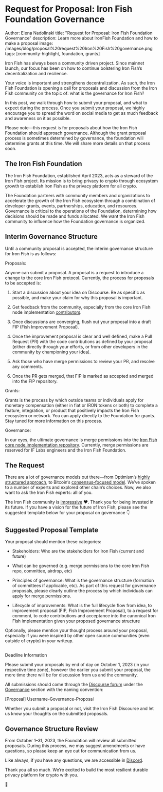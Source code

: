# Request for Proposal: Iron Fish Foundation Governance

Author: Elena Nadolinski
title: "Request for Proposal: Iron Fish Foundation Governance"
description: Learn more about IronFish Foundation and how to make a proposal
image: /images/blog/proposal%20request%20Iron%20Fish%20governance.png
tags: [community-highlight, foundation, grants]
  

Iron Fish has always been a community driven project. Since mainnet launch, our focus has been on how to continue bolstering Iron Fish’s decentralization and resilience.

  

Your voice is important and strengthens decentralization. As such, the Iron Fish Foundation is opening a call for proposals and discussion from the Iron Fish community on the topic of: what is the governance for Iron Fish?

  

In this post, we walk through how to submit your proposal, and what to expect during the process. Once you submit your proposal, we highly encourage you to spread the word on social media to get as much feedback and awareness on it as possible.

  

Please note—this request is for proposals about how the Iron Fish Foundation should approach governance. Although the grant proposal process is sometimes determined by governance, the foundation will determine grants at this time. We will share more details on that process soon.

## The Iron Fish Foundation

The Iron Fish Foundation, established April 2023, acts as a steward of the Iron Fish project. Its mission is to bring privacy to crypto through ecosystem growth to establish Iron Fish as the privacy platform for all crypto.

  

The Foundation partners with community members and organizations to accelerate the growth of the Iron Fish ecosystem through a combination of developer grants, events, partnerships, education, and resources. Governance is critical to the operations of the Foundation, determining how decisions should be made and funds allocated. We want the Iron Fish community to influence how the Foundation governance is organized.

## Interim Governance Structure

Until a community proposal is accepted, the interim governance structure for Iron Fish is as follows:

  

Proposals:

Anyone can submit a proposal. A proposal is a request to introduce a change to the core Iron Fish protocol. Currently, the process for proposals to be accepted is:

  

1.  Start a discussion about your idea on Discourse. Be as specific as possible, and make your claim for why this proposal is important.
    
2.  Get feedback from the community, especially from the core Iron Fish node implementation [contributors](https://github.com/iron-fish/ironfish/graphs/contributors).
    
3.  Once discussions are converging, flush out your proposal into a draft FIP (Fish Improvement Proposal).
    
4.  Once the improvement proposal is clear and well defined, make a Pull Request (PR) with the code contributions as defined by your proposal (either directly through your efforts, or from other developers in the community by championing your idea).
    
5.  Ask those who have merge permissions to review your PR, and resolve any comments.
    
6.  Once the PR gets merged, that FIP is marked as accepted and merged into the FIP repository.
    

Grants:

Grants is the process by which outside teams or individuals apply for monetary compensation (either in fiat or IRON tokens or both) to complete a feature, integration, or product that positively impacts the Iron Fish ecosystem or network. You can apply directly to the Foundation for grants. Stay tuned for more information on this process.

Governance:

In our eyes, the ultimate governance is merge permissions into the [Iron Fish core node implementation repository](https://github.com/iron-fish/ironfish). Currently, merge permissions are reserved for IF Labs engineers and the Iron Fish Foundation.

## The Request

There are a lot of governance models out there—from Optimism’s [highly structured approach](https://community.optimism.io/docs/governance/), to Bitcoin’s [consensus-focused model](https://www.bitcoin.com/get-started/what-is-bitcoin-governance/). We’ve spoken to a number of experts and explored other chain’s choices. Now, we also want to ask the Iron Fish experts: all of you.

  

The Iron Fish community is [impressive](https://ironfish.network/learn/blog/2023-03-03-community-retrospective) ❤. Thank you for being invested in its future. If you have a vision for the future of Iron Fish, please see the suggested template below for your proposal on governance 👇

## Suggested Proposal Template

Your proposal should mention these categories:

-   Stakeholders: Who are the stakeholders for Iron Fish (current and future)
    
-   What can be governed (e.g. merge permissions to the core Iron Fish repo, committee, airdrop, etc)
    
-   Principles of governance: What is the governance structure (formation of committees if applicable, etc). As part of this request for governance proposals, please clearly outline the process by which individuals can apply for merge permissions.
    
-   Lifecycle of improvements: What is the full lifecycle flow from idea, to improvement proposal (FIP, Fish Improvement Proposal), to a request for comment, to code contributions and acceptance into the canonical Iron Fish implementation given your proposed governance structure
    

  

Optionally, please mention your thought process around your proposal, especially if you were inspired by other open source communities (even outside of crypto) in your writeup.

##   
Deadline Information

Please submit your proposals by end of day on October 1, 2023 (in your respective time zone), however the earlier you submit your proposal, the more time there will be for discussion from us and the community.

  

All submissions should come through the [Discourse forum](https://discourse.ironfish.network/) under the [Governance](https://discourse.ironfish.network/c/governance/12) section with the naming convention:

[Proposal] Username-Governance-Proposal

  

Whether you submit a proposal or not, visit the Iron Fish Discourse and let us know your thoughts on the submitted proposals.

## Governance Structure Review

From October 1–31, 2023, the Foundation will review all submitted proposals. During this process, we may suggest amendments or have questions, so please keep an eye out for communication from us.

  
  

Like always, if you have any questions, we are accessible in [Discord](http://discord.ironfish.network).

  

Thank you all so much. We’re excited to build the most resilient durable privacy platform for crypto with you.

  

👋
